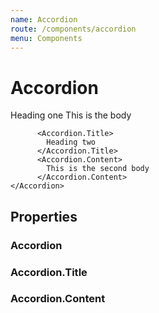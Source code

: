```yaml
---
name: Accordion
route: /components/accordion
menu: Components
---
```



# Accordion
<Playground>
    <Accordion>
        <Accordion.Title active>
            Heading one
        </Accordion.Title>
          <Accordion.Content>
            This is the body
          </Accordion.Content>
          
          <Accordion.Title>
            Heading two
          </Accordion.Title>
          <Accordion.Content>
            This is the second body
          </Accordion.Content>
    </Accordion>
</Playground>

## Properties
### Accordion
<PropsTable of={Accordion} />

### Accordion.Title
<PropsTable of={Accordion.Title} />

### Accordion.Content
<PropsTable of={Accordion.Content} />